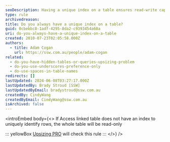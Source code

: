 ```yaml
---
seoDescription: Having a unique index on a table ensures read-write capabilities and improves query performance in Access databases.
type: rule
archivedreason:
title: Do you always have a unique index on a table?
guid: 0cbebbc8-1adf-4295-8da2-c9393454a60a
uri: do-you-always-have-a-unique-index-on-a-table
created: 2010-07-23T02:05:58.000Z
authors:
  - title: Adam Cogan
    url: https://ssw.com.au/people/adam-cogan
related:
  - do-you-have-hidden-tables-or-queries-upsizing-problem
  - do-you-use-underscores-preference-only
  - do-use-spaces-in-table-names
redirects: []
lastUpdated: 2024-06-08T03:27:17.000Z
lastUpdatedBy: Brady Stroud [SSW]
lastUpdatedByEmail: bradystroud@ssw.com.au
createdBy: CindyWang
createdByEmail: CindyWang@ssw.com.au
isArchived: false
---
```


<introEmbed
  body={<>
If Access linked table does not have an index to uniquely identify rows, the whole table will be read-only

::: yellowBox
[Upsizing PRO](http://www.ssw.com.au/ssw/UpsizingPRO) will check this rule
:::
  </>}
/>
